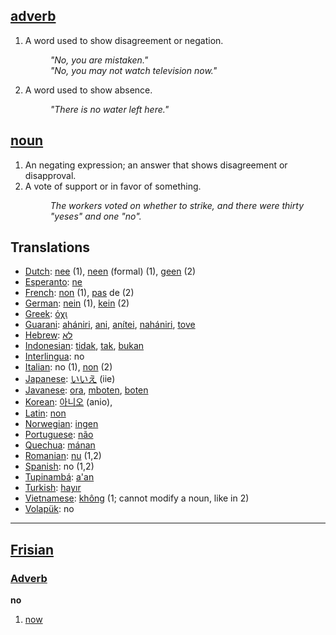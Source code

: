 ==[[adverb]]==
#A word used to show disagreement or negation.
#:'' "No, you are mistaken." ''
#:'' "No, you may not watch television now." ''
#A word used to show absence.
#:'' "There is no water left here." ''

==[[noun]]==
#An negating expression; an answer that shows disagreement or disapproval. 
#A vote of support or in favor of something. 
#:''The workers voted on whether to strike, and there were thirty "yeses" and one "no".''

==Translations==
*[[Dutch]]: [[nee]] (1), [[neen]] (formal) (1), [[geen]] (2)
*[[Esperanto]]: [[ne]]
*[[French]]: [[non]] (1), [[pas]] de (2)
*[[German]]: [[nein]] (1), [[kein]] (2)
*[[Greek]]: [[όχι]]
*[[Guarani]]: [[ahániri]], [[ani]], [[anítei]], [[nahániri]], [[tove]]
*[[Hebrew]]: [[לא]]
*[[Indonesian]]: [[tidak]], [[tak]], [[bukan]]
*[[Interlingua]]: no
*[[Italian]]: no (1), [[non]] (2)
*[[Japanese]]: [[いいえ]] (iie)
*[[Javanese]]: [[ora]], [[mboten]], [[boten]]
*[[Korean]]: [[아니오]] (anio),
*[[Latin]]: [[non]]
*[[Norwegian]]: [[ingen]]
*[[Portuguese]]: [[não]]
*[[Quechua]]: [[mánan]]
*[[Romanian]]: [[nu]] (1,2)
*[[Spanish]]: no (1,2)
*[[Tupinambá]]: [[a'an]]
*[[Turkish]]: [[hayır]]
*[[Vietnamese]]: [[không]] (1; cannot modify a noun, like in 2)
*[[Volapük]]: no

----

==[[Frisian]]==
===[[Adverb]]===
'''no'''
# [[now]]